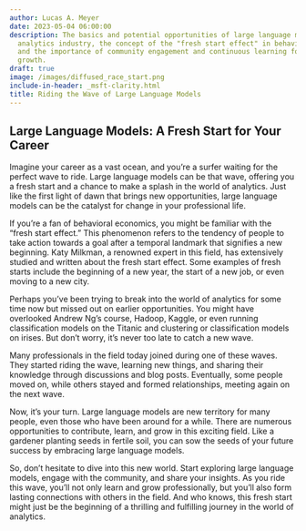 ```yaml
---
author: Lucas A. Meyer
date: 2023-05-04 06:00:00
description: The basics and potential opportunities of large language models in the
  analytics industry, the concept of the "fresh start effect" in behavioral economics,
  and the importance of community engagement and continuous learning for professional
  growth.
draft: true
image: /images/diffused_race_start.png
include-in-header: _msft-clarity.html
title: Riding the Wave of Large Language Models
---
```

<article data-clarity-region="article">


# Large Language Models: A Fresh Start for Your Career

Imagine your career as a vast ocean, and you're a surfer waiting for the perfect wave to ride. Large language models can be that wave, offering you a fresh start and a chance to make a splash in the world of analytics. Just like the first light of dawn that brings new opportunities, large language models can be the catalyst for change in your professional life.

If you're a fan of behavioral economics, you might be familiar with the "fresh start effect." This phenomenon refers to the tendency of people to take action towards a goal after a temporal landmark that signifies a new beginning. Katy Milkman, a renowned expert in this field, has extensively studied and written about the fresh start effect. Some examples of fresh starts include the beginning of a new year, the start of a new job, or even moving to a new city.

Perhaps you've been trying to break into the world of analytics for some time now but missed out on earlier opportunities. You might have overlooked Andrew Ng's course, Hadoop, Kaggle, or even running classification models on the Titanic and clustering or classification models on irises. But don't worry, it's never too late to catch a new wave.

Many professionals in the field today joined during one of these waves. They started riding the wave, learning new things, and sharing their knowledge through discussions and blog posts. Eventually, some people moved on, while others stayed and formed relationships, meeting again on the next wave.

Now, it's your turn. Large language models are new territory for many people, even those who have been around for a while. There are numerous opportunities to contribute, learn, and grow in this exciting field. Like a gardener planting seeds in fertile soil, you can sow the seeds of your future success by embracing large language models.

So, don't hesitate to dive into this new world. Start exploring large language models, engage with the community, and share your insights. As you ride this wave, you'll not only learn and grow professionally, but you'll also form lasting connections with others in the field. And who knows, this fresh start might just be the beginning of a thrilling and fulfilling journey in the world of analytics.
</article>